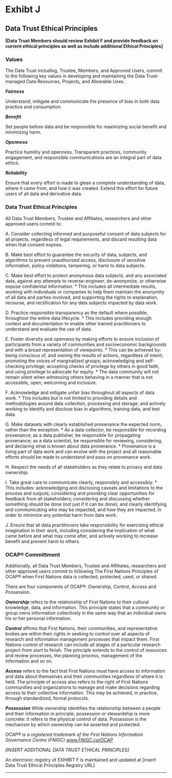 # Exhibt J {-}

## Data Trust Ethical Principles {-}

**[Data Trust Members should review Exhibit F and provide feedback on current ethical principles as well as include additional Ethical Principles]**

### Values {-}

The Data Trust including, Trustee, Members, and Approved Users, commit to the following key values in developing and maintaining the Data Trust-managed Data Resources, Projects, and Allowable Uses.

***Fairness***

Understand, mitigate and communicate the presence of bias in both data practice and consumption.

***Benefit***

Set people before data and be responsible for maximizing social benefit and minimizing harm.

***Openness***

Practice humility and openness. Transparent practices, community engagement, and responsible communications are an integral part of data ethics.

***Reliability***

Ensure that every effort is made to glean a complete understanding of data, where it came from, and how it was created. Extend this effort for future users of all data and derivative data.

### Data Trust Ethical Principles {-}

All Data Trust Members, Trustee and Affiliates, researchers and other approved users commit to:

A. Consider collecting informed and purposeful consent of data subjects for all projects, regardless of legal requirements, and discard resulting data when that consent expires.

B. Make best effort to guarantee the security of data, subjects, and algorithms to prevent unauthorized access, disclosure of sensitive information, policy violations, tampering, or harm to data subjects.

C. Make best effort to protect anonymous data subjects, and any associated data, against any attempts to reverse-engineer, de-anonymize, or otherwise expose confidential information.
    *   This includes all intermediate results, working with individuals or companies to help them maintain the anonymity of all data and parties involved, and supporting the rights to explanation, recourse, and rectification for any data subjects impacted by data work.

D. Practice responsible transparency as the default where possible, throughout the entire data lifecycle.
    *   This includes providing enough context and documentation to enable other trained practitioners to understand and evaluate the use of data.

E. Foster diversity and openness by making efforts to ensure inclusion of participants from a variety of communities and socioeconomic backgrounds and with a broad representation of viewpoints. 
    *   This can be achieved by: being conscious of, and owning the results of actions, regardless of intent; promoting the voices of marginalized groups; acknowledging and self-checking privilege; accepting checks of privilege by others in good faith, and using privilege to advocate for equity.
    *   The data community will not remain silent when witnessing others behaving in a manner that is not accessible, open, welcoming and inclusive.

F. Acknowledge and mitigate unfair bias throughout all aspects of data work.
    *   This includes but is not limited to providing details and methodologies around data collection, processing and storage; and actively working to identify and disclose bias in algorithms, training data, and test data.

G. Make datasets with clearly established provenance the expected norm, rather than the exception.
    *   As a data collector, be responsible for recording provenance; as a data publisher, be responsible for propagating provenance; as a data scientist, be responsible for reviewing, considering, and declaring what is known about data provenance.
    *   Provenance is a living part of data work and can evolve with the project and all reasonable efforts should be made to understand and pass on provenance work.

H. Respect the needs of all stakeholders as they relate to privacy and data ownership.

I. Take great care to communicate clearly, responsibly and accessibly.
    *   This includes: acknowledging and disclosing caveats and limitations to the process and outputs; considering and providing clear opportunities for feedback from all stakeholders; considering and discussing whether something should be done (not just if it can be done); and clearly identifying and communicating who may be impacted, and how they are impacted, in order to minimize any potential harm from data work.

J. Ensure that all data practitioners take responsibility for exercising ethical imagination in their work, including considering the implication of what came before and what may come after, and actively working to increase benefit and prevent harm to others.

### OCAP® Committment {-}

Additionally, all Data Trust Members, Trustee and Affiliates, researchers and other approved users commit to following The First Nations Principles of OCAP® when First Nations data is collected, protected, used, or shared.

There are four components of OCAP®: Ownership, Control, Access and Possession.

***Ownership*** refers to the relationship of First Nations to their cultural knowledge, data, and information. This principle states that a community or group owns information collectively in the same way that an individual owns his or her personal information.

***Control*** affirms that First Nations, their communities, and representative bodies are within their rights in seeking to control over all aspects of research and information management processes that impact them. First Nations control of research can include all stages of a particular research project-from start to finish. The principle extends to the control of resources and review processes, the planning process, management of the information and so on.

***Access*** refers to the fact that First Nations must have access to information and data about themselves and their communities regardless of where it is held. The principle of access also refers to the right of First Nations communities and organizations to manage and make decisions regarding access to their collective information. This may be achieved, in practice, through standardized, formal protocols.

***Possession*** While ownership identifies the relationship between a people and their information in principle, possession or stewardship is more concrete: it refers to the physical control of data. Possession is the mechanism by which ownership can be asserted and protected.

_OCAP® is a registered trademark of the First Nations Information Governance Centre (FNIGC) [www.FNIGC.ca/OCAP](https://fnigc.ca/www.fnigc.ca/OCAP)_ 

*[INSERT ADDITIONAL DATA TRUST ETHICAL PRINCIPLES]*

An electronic registry of EXHIBIT F is maintained and updated at [insert Data Trust Ethical Principles Registry URL]

------
